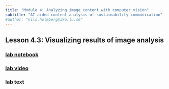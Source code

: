 ```yaml
---
title: "Module 4: Analyzing image content with computer vision"
subtitle: "AI-aided content analysis of sustainability communication"
#author: "nils.holmberg@iko.lu.se"
---
```


## Lesson 4.3: Visualizing results of image analysis

### [lab notebook](4-3-3-computer-lab-notebook.ipynb){target="_blank"}

### [lab video](video-url.mp4){target="_blank"}

### lab text



